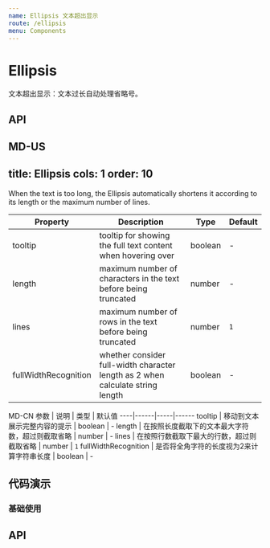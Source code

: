 ```yaml
---
name: Ellipsis 文本超出显示
route: /ellipsis
menu: Components
---
```


# Ellipsis

文本超出显示：文本过长自动处理省略号。

## API

MD-US
---
title: Ellipsis
cols: 1
order: 10
---

When the text is too long, the Ellipsis automatically shortens it according to its length or the maximum number of lines.


Property | Description | Type | Default
----|------|-----|------
tooltip | tooltip for showing the full text content when hovering over | boolean | -
length | 	maximum number of characters in the text before being truncated | number | -
lines | maximum number of rows in the text before being truncated | number | `1`
fullWidthRecognition | whether consider full-width character length as 2 when calculate string length | boolean | -

MD-CN
参数 | 说明 | 类型 | 默认值
----|------|-----|------
tooltip | 移动到文本展示完整内容的提示 | boolean | -
length | 在按照长度截取下的文本最大字符数，超过则截取省略 | number | -
lines | 在按照行数截取下最大的行数，超过则截取省略 | number | `1`
fullWidthRecognition | 是否将全角字符的长度视为2来计算字符串长度 | boolean | -

## 代码演示

### 基础使用

<Playground>
  <Ellipsis title="prompt text" />
</Playground>

## API

<Props of={Ellipsis} />

